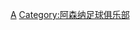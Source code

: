 {{Catnav|頁面分類|...|足球教练|足球教练 (按球队)|英格蘭球會領隊}}
{{Catnav|頁面分類|...|英格蘭足球|英格蘭足球俱樂部|阿森纳足球俱乐部}}
{{Catnav|頁面分類|...|英國足球|英格蘭足球|英格蘭球會領隊}}
{{Commonscat|Coaches of Arsenal FC}}

[[Category:英格蘭球會領隊|A]]
[[Category:阿森纳足球俱乐部|Category:阿森纳足球俱乐部]]